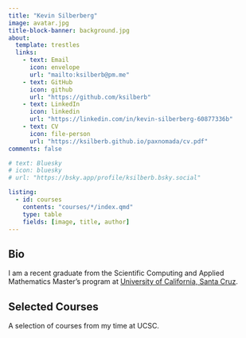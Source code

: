 ```yaml
---
title: "Kevin Silberberg"
image: avatar.jpg
title-block-banner: background.jpg
about:
  template: trestles
  links:
    - text: Email
      icon: envelope
      url: "mailto:ksilberb@pm.me"
    - text: GitHub
      icon: github
      url: "https://github.com/ksilberb"
    - text: LinkedIn
      icon: linkedin
      url: "https://linkedin.com/in/kevin-silberberg-60877336b"
    - text: CV
      icon: file-person
      url: "https://ksilberb.github.io/paxnomada/cv.pdf"
comments: false

# text: Bluesky
# icon: bluesky
# url: "https://bsky.app/profile/ksilberb.bsky.social"

listing:
  - id: courses
    contents: "courses/*/index.qmd"
    type: table
    fields: [image, title, author]
---
```


## Bio

I am a recent graduate from the Scientific Computing and Applied Mathematics Master's program at [University of California, Santa Cruz](https://www.ucsc.edu/).


## Selected Courses

A selection of courses from my time at UCSC.

:::{#courses}
:::
